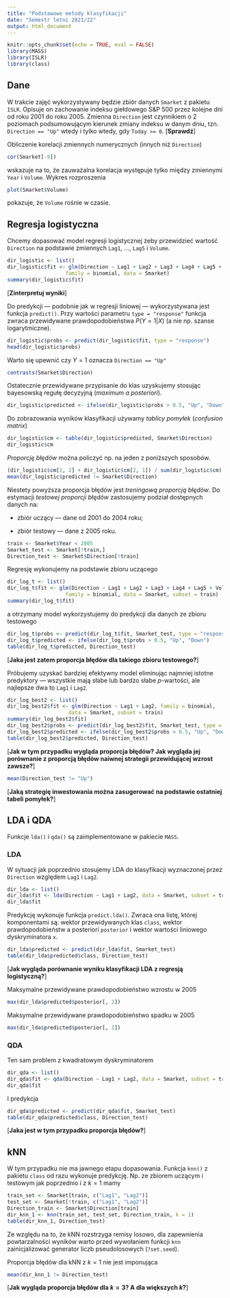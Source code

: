 ```yaml
---
title: "Podstawowe metody klasyfikacji"
date: "Semestr letni 2021/22"
output: html_document
---
```


```r
knitr::opts_chunk$set(echo = TRUE, eval = FALSE)
library(MASS)
library(ISLR)
library(class)
```

## Dane

W trakcie zajęć wykorzystywany będzie zbiór danych `Smarket` z pakietu `ISLR`.
Opisuje on zachowanie indeksu giełdowego S&P 500 przez kolejne dni od
roku 2001 do roku 2005. Zmienna `Direction` jest czynnikiem o 2 poziomach
podsumowującym kierunek zmiany indeksu w danym dniu, tzn. `Direction == "Up"`
wtedy i tylko wtedy, gdy `Today >= 0`. [**Sprawdź**]

Obliczenie korelacji zmiennych numerycznych (innych niż `Direction`)
```r
cor(Smarket[-9])
```
wskazuje na to, że zauważalna korelacja występuje tylko między zmiennymi
`Year` i `Volume`. Wykres rozproszenia
```r
plot(Smarket$Volume)
```
pokazuje, że `Volume` rośnie w czasie.

## Regresja logistyczna

Chcemy dopasować model regresji logistycznej
żeby przewidzieć wartość `Direction` na podstawie zmiennych
`Lag1`, ..., `Lag5` i `Volume`.

```r
dir_logistic <- list()
dir_logistic$fit <- glm(Direction ~ Lag1 + Lag2 + Lag3 + Lag4 + Lag5 + Volume, 
                   family = binomial, data = Smarket)
summary(dir_logistic$fit)
```

[**Zinterpretuj wyniki**]

Do predykcji --- podobnie jak w regresji liniowej --- wykorzystywana jest
funkcja `predict()`. Przy wartości parametru `type = "response"` funkcja zwraca
przewidywane prawdopodobieństwa $P(Y = 1 | X)$ (a nie np. szanse logarytmiczne).
```r
dir_logistic$probs <- predict(dir_logistic$fit, type = "response")
head(dir_logistic$probs)
```

Warto się upewnić czy $Y = 1$ oznacza `Direction == "Up"`
```r
contrasts(Smarket$Direction)
```

Ostatecznie przewidywane przypisanie do klas uzyskujemy stosując bayesowską
regułę decyzyjną (*maximum a posteriori*).
```r
dir_logistic$predicted <- ifelse(dir_logistic$probs > 0.5, "Up", "Down")
```

Do zobrazowania wyników klasyfikacji używamy *tablicy pomyłek*
(*confusion matrix*)
```r
dir_logistic$cm <- table(dir_logistic$predicted, Smarket$Direction)
dir_logistic$cm
```

*Proporcję błędów* można policzyć np. na jeden z poniższych sposobów.
```r
(dir_logistic$cm[1, 2] + dir_logistic$cm[2, 1]) / sum(dir_logistic$cm)
mean(dir_logistic$predicted != Smarket$Direction)
```

Niestety powyższa proporcja błędów jest *treningową proporcją błędów*.
Do estymacji *testowej proporcji błędów* zastosujemy podział dostępnych danych
na:

- zbiór uczący --- dane od 2001 do 2004 roku;

- zbiór testowy --- dane z 2005 roku.

```r
train <- Smarket$Year < 2005
Smarket_test <- Smarket[!train,]
Direction_test <- Smarket$Direction[!train]
```

Regresję wykonujemy na podstawie zbioru uczącego
```r
dir_log_t <- list()
dir_log_t$fit <- glm(Direction ~ Lag1 + Lag2 + Lag3 + Lag4 + Lag5 + Volume, 
                   family = binomial, data = Smarket, subset = train)
summary(dir_log_t$fit)
```
a otrzymany model wykorzystujemy do predykcji dla danych ze zbioru testowego
```r
dir_log_t$probs <- predict(dir_log_t$fit, Smarket_test, type = "response")
dir_log_t$predicted <- ifelse(dir_log_t$probs > 0.5, "Up", "Down")
table(dir_log_t$predicted, Direction_test)
```

[**Jaka jest zatem proporcja błędów dla takiego zbioru testowego?**]

Próbujemy uzyskać bardziej efektywny model eliminując najmniej istotne predyktory
--- wszystkie mają słabe lub bardzo słabe $p$-wartości, ale najlepsze dwa
to `Lag1` i `Lag2`.
```r
dir_log_best2 <- list()
dir_log_best2$fit <- glm(Direction ~ Lag1 + Lag2, family = binomial, 
                    data = Smarket, subset = train)
summary(dir_log_best2$fit)
dir_log_best2$probs <- predict(dir_log_best2$fit, Smarket_test, type = "response")
dir_log_best2$predicted <- ifelse(dir_log_best2$probs > 0.5, "Up", "Down")
table(dir_log_best2$predicted, Direction_test)
```

[**Jak w tym przypadku wygląda proporcja błędów? Jak wygląda jej porównanie
z proporcją błędów naiwnej strategii przewidującej wzrost zawsze?**]
```r
mean(Direction_test != "Up")
```

[**Jaką strategię inwestowania można zasugerować na podstawie ostatniej tabeli
pomyłek?**]

## LDA i QDA

Funkcje `lda()` i `qda()` są zaimplementowane w pakiecie `MASS`.

### LDA

W sytuacji jak poprzednio stosujemy LDA do klasyfikacji wyznaczonej przez
`Direction` względem `Lag1` i `Lag2`.
```r
dir_lda <- list()
dir_lda$fit <- lda(Direction ~ Lag1 + Lag2, data = Smarket, subset = train)
dir_lda$fit
```

Predykcję wykonuje funkcja `predict.lda()`. Zwraca ona listę, której komponentami
są: wektor przewidywanych klas `class`, wektor prawdopodobieństw a posteriori 
`posterior` i wektor wartości liniowego dyskryminatora `x`.
```r
dir_lda$predicted <- predict(dir_lda$fit, Smarket_test)
table(dir_lda$predicted$class, Direction_test)
```

[**Jak wygląda porównanie wyniku klasyfikacji LDA z regresją logistyczną?**]

Maksymalne przewidywane prawdopodobieństwo wzrostu w 2005
```r
max(dir_lda$predicted$posterior[, 2])
```

Maksymalne przewidywane prawdopodobieństwo spadku w 2005
```r
max(dir_lda$predicted$posterior[, 1])
```

### QDA

Ten sam problem z kwadratowym dyskryminatorem
```r
dir_qda <- list()
dir_qda$fit <- qda(Direction ~ Lag1 + Lag2, data = Smarket, subset = train)
dir_qda$fit
```

I predykcja
```r
dir_qda$predicted <- predict(dir_qda$fit, Smarket_test)
table(dir_qda$predicted$class, Direction_test)
```

[**Jaka jest w tym przypadku proporcja błędów?**]

## kNN

W tym przypadku nie ma jawnego etapu dopasowania. Funkcja `knn()` z pakietu
`class` od razu wykonuje predykcję. Np. ze zbiorem uczącym i testowym jak
poprzednio i z $k = 1$ mamy
```r
train_set <- Smarket[train, c("Lag1", "Lag2")]
test_set <- Smarket[!train, c("Lag1", "Lag2")]
Direction_train <- Smarket$Direction[train]
dir_knn_1 <- knn(train_set, test_set, Direction_train, k = 1)
table(dir_knn_1, Direction_test)
```

Ze względu na to, że kNN rozstrzyga remisy losowo, dla zapewnienia powtarzalności
wyników warto przed wywołaniem funkcji `knn` zainicjalizować generator liczb
pseudolosowych (`?set.seed`).

Proporcja błędów dla kNN z $k = 1$ nie jest imponująca
```r
mean(dir_knn_1 != Direction_test)
```

[**Jak wygląda proporcja błędów dla $k = 3$? A dla większych $k$?**]
